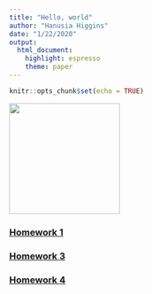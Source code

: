 ```yaml
---
title: "Hello, world"
author: "Hanusia Higgins"
date: "1/22/2020"
output: 
  html_document: 
    highlight: espresso
    theme: paper
---
```


```r
knitr::opts_chunk$set(echo = TRUE)
```


<img src="itme.jpg" width="200" height="200" />



### [Homework 1](https://hanusia.github.io/HigginsBio381/Homework_01)

### [Homework 3](https://hanusia.github.io/HigginsBio381/Higgins_week3_homework)

### [Homework 4](https://hanusia.github.io/HigginsBio381/Higgins_week4_homework)
